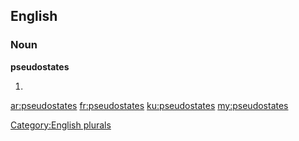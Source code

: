 ==English==

===Noun===
'''pseudostates'''

# {{plural of|[[pseudostate]]}}

[[Category:English plurals]]

[[ar:pseudostates]]
[[fr:pseudostates]]
[[ku:pseudostates]]
[[my:pseudostates]]